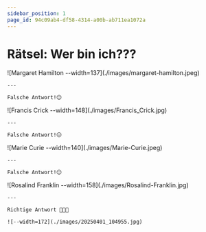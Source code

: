 ```yaml
---
sidebar_position: 1
page_id: 94c09ab4-df58-4314-a00b-ab711ea1072a
---
```



# Rätsel: Wer bin ich???

<AdventureOptions>
  <AdventureOption label="A" nextGuessIn={5}>
    ![Margaret Hamilton --width=137](./images/margaret-hamilton.jpeg)

    ---

    Falsche Antwort!😑
  </AdventureOption>

  <AdventureOption label="B" nextGuessIn={5}>
    ![Francis Crick --width=148](./images/Francis_Crick.jpg)

    ---

    Falsche Antwort!😑
  </AdventureOption>

  <AdventureOption label="C" nextGuessIn={5}>
    ![Marie Curie --width=140](./images/Marie-Curie.jpeg)

    ---

    Falsche Antwort!😑
  </AdventureOption>

  <AdventureOption label="D" nextGuessIn={5}>
    ![Rosalind Franklin --width=158](./images/Rosalind-Franklin.jpg)

    ---

    Richtige Antwort 🥳🥳🥳

    ![--width=172](./images/20250401_104955.jpg)
  </AdventureOption>
</AdventureOptions>